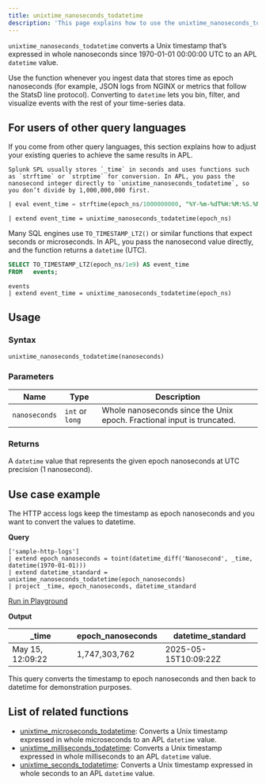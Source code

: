 ```yaml
---
title: unixtime_nanoseconds_todatetime
description: 'This page explains how to use the unixtime_nanoseconds_todatetime function in APL.'
---
```


`unixtime_nanoseconds_todatetime` converts a Unix timestamp that’s expressed in whole nanoseconds since 1970-01-01 00:00:00 UTC to an APL `datetime` value.

Use the function whenever you ingest data that stores time as epoch nanoseconds (for example, JSON logs from NGINX or metrics that follow the StatsD line protocol). Converting to `datetime` lets you bin, filter, and visualize events with the rest of your time-series data.

## For users of other query languages

If you come from other query languages, this section explains how to adjust your existing queries to achieve the same results in APL.

<AccordionGroup>
<Accordion title="Splunk SPL users">

    Splunk SPL usually stores `_time` in seconds and uses functions such as `strftime` or `strptime` for conversion. In APL, you pass the nanosecond integer directly to `unixtime_nanoseconds_todatetime`, so you don’t divide by 1,000,000,000 first.

<CodeGroup>

```sql Splunk example
| eval event_time = strftime(epoch_ns/1000000000, "%Y-%m-%dT%H:%M:%S.%N%z")
````

```kusto APL equivalent
| extend event_time = unixtime_nanoseconds_todatetime(epoch_ns)
```

</CodeGroup>

</Accordion>
<Accordion title="ANSI SQL users">

Many SQL engines use `TO_TIMESTAMP_LTZ()` or similar functions that expect seconds or microseconds. In APL, you pass the nanosecond value directly, and the function returns a `datetime` (UTC).

<CodeGroup>

```sql SQL example
SELECT TO_TIMESTAMP_LTZ(epoch_ns/1e9) AS event_time
FROM   events;
```

```kusto APL equivalent
events
| extend event_time = unixtime_nanoseconds_todatetime(epoch_ns)
```

</CodeGroup>

</Accordion>
</AccordionGroup>

## Usage

### Syntax

```kusto
unixtime_nanoseconds_todatetime(nanoseconds)
```

### Parameters

| Name      | Type            | Description                                                        |
| --------- | --------------- | ------------------------------------------------------------------ |
| `nanoseconds` | `int` or `long` | Whole nanoseconds since the Unix epoch. Fractional input is truncated. |

### Returns

A `datetime` value that represents the given epoch nanoseconds at UTC precision (1 nanosecond).

## Use case example

The HTTP access logs keep the timestamp as epoch nanoseconds and you want to convert the values to datetime.

**Query**

```kusto
['sample-http-logs']
| extend epoch_nanoseconds = toint(datetime_diff('Nanosecond', _time, datetime(1970-01-01)))
| extend datetime_standard = unixtime_nanoseconds_todatetime(epoch_nanoseconds)
| project _time, epoch_nanoseconds, datetime_standard
```

[Run in Playground](https://play.axiom.co/axiom-play-qf1k/query?initForm=%7B%22apl%22%3A%22%5B'sample-http-logs'%5D%20%7C%20extend%20epoch_nanoseconds%20%3D%20toint(datetime_diff('Nanosecond'%2C%20_time%2C%20datetime(1970-01-01)))%20%7C%20extend%20datetime_standard%20%3D%20unixtime_nanoseconds_todatetime(epoch_nanoseconds)%20%7C%20project%20_time%2C%20epoch_nanoseconds%2C%20datetime_standard%22%7D)

**Output**

| _time            | epoch_nanoseconds        | datetime_standard           |
|------------------|----------------------|-----------------------------|
| May 15, 12:09:22 | 1,747,303,762    | 2025-05-15T10:09:22Z    |

This query converts the timestamp to epoch nanoseconds and then back to datetime for demonstration purposes.

## List of related functions

- [unixtime_microseconds_todatetime](/apl/scalar-functions/datetime-functions/unixtime-microseconds-todatetime): Converts a Unix timestamp expressed in whole microseconds to an APL `datetime` value.
- [unixtime_milliseconds_todatetime](/apl/scalar-functions/datetime-functions/unixtime-milliseconds-todatetime): Converts a Unix timestamp expressed in whole milliseconds to an APL `datetime` value.
- [unixtime_seconds_todatetime](/apl/scalar-functions/datetime-functions/unixtime-seconds-todatetime): Converts a Unix timestamp expressed in whole seconds to an APL `datetime` value.
